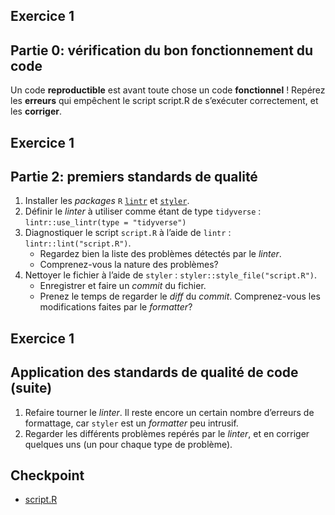 ## Exercice 1

:::{.callout-tip collapse="true" icon=false}
## Partie 0: vérification du bon fonctionnement du code

Un code **reproductible** est avant toute chose un code **fonctionnel** ! Repérez les **erreurs** qui empêchent le script script.R de s’exécuter correctement, et les **corriger**.

:::

## Exercice 1

:::{.callout-tip collapse="true" icon=false}
## Partie 2: premiers standards de qualité

:::{.incremental}
1. Installer les _packages_ `R` [`lintr`](https://github.com/r-lib/lintr) et [`styler`](https://github.com/r-lib/styler).
2. Définir le _linter_ à utiliser comme étant de type `tidyverse` : `lintr::use_lintr(type = "tidyverse")`
3. Diagnostiquer le script `script.R` à l'aide de `lintr` : `lintr::lint("script.R")`.
    + Regardez bien la liste des problèmes détectés par le _linter_.
    + Comprenez-vous la nature des problèmes?
4. Nettoyer le fichier à l'aide de `styler` : `styler::style_file("script.R")`.
    + Enregistrer et faire un _commit_ du fichier.
    + Prenez le temps de regarder le _diff_ du _commit_. Comprenez-vous les modifications faites par le _formatter_?
:::

:::

## Exercice 1

:::{.callout-tip collapse="true" icon=false}
## Application des standards de qualité de code (suite)

:::{.incremental}
1. Refaire tourner le _linter_. Il reste encore un certain nombre d'erreurs de formattage, car `styler` est un _formatter_ peu intrusif.
2. Regarder les différents problèmes repérés par le _linter_, et en corriger quelques uns (un pour chaque type de problème).
:::

:::

## Checkpoint

- [script.R](https://raw.githubusercontent.com/InseeFrLab/formation-bonnes-pratiques-R/main/R/checkpoints/application1.R)
